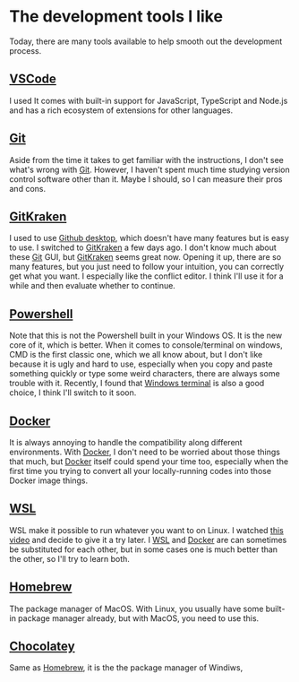 # The development tools I like

Today, there are many tools available to help smooth out the development process.

## [VSCode](https://code.visualstudio.com/)

I used It comes with built-in support for JavaScript, TypeScript and Node.js and has a rich ecosystem of extensions for other languages.

## [Git](https://git-scm.com/)

Aside from the time it takes to get familiar with the instructions, I don't see what's wrong with [Git](https://git-scm.com/). However, I haven't spent much time studying version control software other than it. Maybe I should, so I can measure their pros and cons.

## [GitKraken](https://www.gitkraken.com/)

I used to use [Github desktop](https://desktop.github.com/), which doesn't have many features but is easy to use. I switched to [GitKraken](https://www.gitkraken.com/) a few days ago. I don't know much about these [Git](https://git-scm.com/) GUI, but [GitKraken](https://www.gitkraken.com/) seems great now. Opening it up, there are so many features, but you just need to follow your intuition, you can correctly get what you want. I especially like the conflict editor. I think I'll use it for a while and then evaluate whether to continue.

## [Powershell](https://github.com/PowerShell/PowerShell)

Note that this is not the Powershell built in your Windows OS. It is the new core of it, which is better. When it comes to console/terminal on windows, CMD is the first classic one, which we all know about, but I don't like because it is ugly and hard to use, especially when you copy and paste something quickly or type some weird characters, there are always some trouble with it. Recently, I found that [Windows terminal](https://github.com/microsoft/terminal) is also a good choice, I think I'll switch to it soon.

## [Docker](https://www.docker.com/)

It is always annoying to handle the compatibility along different environments. With [Docker](https://www.docker.com/), I don't need to be worried about those things that much, but [Docker](https://www.docker.com/) itself could spend your time too, especially when the first time you trying to convert all your locally-running codes into those Docker image things.

## [WSL](https://www.youtube.com/watch?v=A0eqZujVfYU)

WSL make it possible to run whatever you want to on Linux. I watched [this video](https://www.youtube.com/watch?v=A0eqZujVfYU) and decide to give it a try later. I [WSL](https://www.youtube.com/watch?v=A0eqZujVfYU) and [Docker](https://www.docker.com/) are can sometimes be substituted for each other, but in some cases one is much better than the other, so I'll try to learn both.

## [Homebrew](https://brew.sh/index_zh-tw)

The package manager of MacOS. With Linux, you usually have some built-in package manager already, but with MacOS, you need to use this.

## [Chocolatey](https://chocolatey.org/)

Same as [Homebrew](https://brew.sh/index_zh-tw), it is the the package manager of Windiws,
